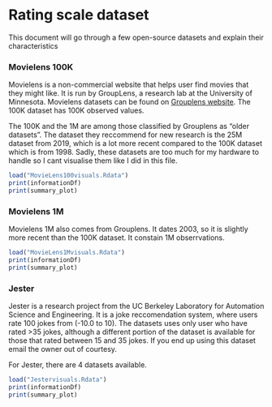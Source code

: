 # Rating scale dataset

This document will go through a few open-source datasets and explain their characteristics

### Movielens 100K

Movielens is a non-commercial website that helps user find movies that they might like. It is run by GroupLens, a research lab at the University of Minnesota. Movielens datasets can be found on [Grouplens website](https://grouplens.org/datasets/movielens/). The 100K dataset has 100K observed values.

The 100K and the 1M are among those classified by Grouplens as "older datasets". The dataset they reccommend for new research is the 25M dataset from 2019, which is a lot more recent compared to the 100K dataset which is from 1998. Sadly, these datasets are too much for my hardware to handle so I cant visualise them like I did in this file.

```r
load("MovieLens100visuals.Rdata")
print(informationDf)
print(summary_plot)
```

### Movielens 1M

Movielens 1M also comes from Grouplens. It dates 2003, so it is slightly more recent than the 100K dataset. It constain 1M obserrvations.
```r
load("MovieLens1Mvisuals.Rdata")
print(informationDf)
print(summary_plot)
```

### Jester

Jester is a research project from the UC Berkeley Laboratory for Automation Science and Engineering. It is a joke reccomendation system, where users rate 100 jokes from  (-10.0 to 10). The datasets uses only user who have rated >35 jokes, although a different portion of the dataset is available for those that rated between 15 and 35 jokes. If you end up using this dataset email the owner out of courtesy.

For Jester, there are 4 datasets available.
```r
load("Jestervisuals.Rdata")
print(informationDf)
print(summary_plot)
```



